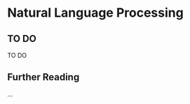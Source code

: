 # Natural Language Processing {#chap:text}


<!-- (C) 2020 Marek Gagolewski, https://www.gagolewski.com -->


<!-- TODO: citations


-->




<!-- TODO bag-of-words text representation and K-NN? -->



## TO DO

TO DO


## Further Reading


...
